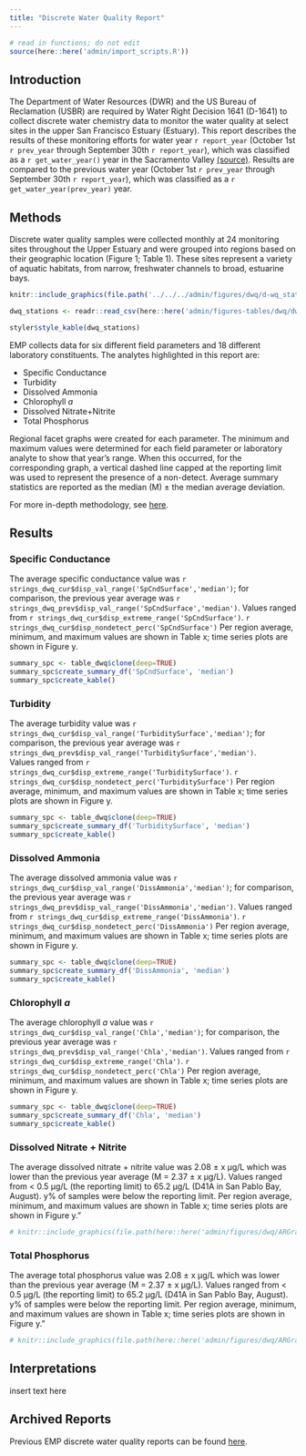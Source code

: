 ```yaml
---
title: "Discrete Water Quality Report"
---
```


```r
# read in functions; do not edit
source(here::here('admin/import_scripts.R'))
```

## Introduction

The Department of Water Resources (DWR) and the US Bureau of Reclamation (USBR) are required by Water Right Decision 1641 (D-1641) to collect discrete water chemistry data to monitor the water quality at select sites in the upper San Francisco Estuary (Estuary). This report describes the results of these monitoring efforts for water year `r report_year` (October 1st `r prev_year` through September 30th `r report_year`), which was classified as a `r get_water_year()` year in the Sacramento Valley [(source)](https://cdec.water.ca.gov/reportapp/javareports?name=WSIHIST). Results are compared to the previous water year (October 1st `r prev_year` through September 30th `r report_year`), which was classified as a `r get_water_year(prev_year)` year.

## Methods

Discrete water quality samples were collected monthly at 24 monitoring sites throughout the Upper Estuary and were grouped into regions based on their geographic location (Figure 1; Table 1). These sites represent a variety of aquatic habitats, from narrow, freshwater channels to broad, estuarine bays.

```r
knitr::include_graphics(file.path('../../../admin/figures/dwq/d-wq_station_map.jpg'))
```

```r
dwq_stations <- readr::read_csv(here::here('admin/figures-tables/dwq/dwq-stations.csv'))

styler$style_kable(dwq_stations)
```

EMP collects data for six different field parameters and 18 different laboratory constituents. The analytes highlighted in this report are:

-   Specific Conductance
-   Turbidity
-   Dissolved Ammonia
-   Chlorophyll *a*
-   Dissolved Nitrate+Nitrite
-   Total Phosphorus

Regional facet graphs were created for each parameter. The minimum and maximum values were determined for each field parameter or laboratory analyte to show that year's range. When this occurred, for the corresponding graph, a vertical dashed line capped at the reporting limit was used to represent the presence of a non-detect. Average summary statistics are reported as the median (M) ± the median average deviation.

For more in-depth methodology, see [here](https://portal.edirepository.org/nis/metadataviewer?packageid=edi.1320.6).

## Results

### Specific Conductance

The average specific conductance value was `r strings_dwq_cur$disp_val_range('SpCndSurface','median')`; for comparison, the previous year average was `r strings_dwq_prev$disp_val_range('SpCndSurface','median')`. Values ranged from `r strings_dwq_cur$disp_extreme_range('SpCndSurface')`. `r strings_dwq_cur$disp_nondetect_perc('SpCndSurface')` Per region average, minimum, and maximum values are shown in Table x; time series plots are shown in Figure y.

```r
summary_spc <- table_dwq$clone(deep=TRUE)
summary_spc$create_summary_df('SpCndSurface', 'median')
summary_spc$create_kable()
```

### Turbidity

The average turbidity value was `r strings_dwq_cur$disp_val_range('TurbiditySurface','median')`; for comparison, the previous year average was `r strings_dwq_prev$disp_val_range('TurbiditySurface','median')`. Values ranged from `r strings_dwq_cur$disp_extreme_range('TurbiditySurface')`. `r strings_dwq_cur$disp_nondetect_perc('TurbiditySurface')` Per region average, minimum, and maximum values are shown in Table x; time series plots are shown in Figure y.

```r
summary_spc <- table_dwq$clone(deep=TRUE)
summary_spc$create_summary_df('TurbiditySurface', 'median')
summary_spc$create_kable()
```

### Dissolved Ammonia

The average dissolved ammonia value was `r strings_dwq_cur$disp_val_range('DissAmmonia','median')`; for comparison, the previous year average was `r strings_dwq_prev$disp_val_range('DissAmmonia','median')`. Values ranged from `r strings_dwq_cur$disp_extreme_range('DissAmmonia')`. `r strings_dwq_cur$disp_nondetect_perc('DissAmmonia')` Per region average, minimum, and maximum values are shown in Table x; time series plots are shown in Figure y.

```r
summary_spc <- table_dwq$clone(deep=TRUE)
summary_spc$create_summary_df('DissAmmonia', 'median')
summary_spc$create_kable()
```

### Chlorophyll *a*

The average chlorophyll *a* value was `r strings_dwq_cur$disp_val_range('Chla','median')`; for comparison, the previous year average was `r strings_dwq_prev$disp_val_range('Chla','median')`. Values ranged from `r strings_dwq_cur$disp_extreme_range('Chla')`. `r strings_dwq_cur$disp_nondetect_perc('Chla')` Per region average, minimum, and maximum values are shown in Table x; time series plots are shown in Figure y.

```r
summary_spc <- table_dwq$clone(deep=TRUE)
summary_spc$create_summary_df('Chla', 'median')
summary_spc$create_kable()
```

### Dissolved Nitrate + Nitrite

The average dissolved nitrate + nitrite value was 2.08 ± x μg/L which was lower than the previous year average (M = 2.37 ± x μg/L). Values ranged from \< 0.5 μg/L (the reporting limit) to 65.2 μg/L (D41A in San Pablo Bay, August). y% of samples were below the reporting limit. Per region average, minimum, and maximum values are shown in Table x; time series plots are shown in Figure y.”

```r
# knitr::include_graphics(file.path(here::here('admin/figures/dwq/ARGraph_DissNitrateNitrite.jpg')))
```

### Total Phosphorus

The average total phosphorus value was 2.08 ± x μg/L which was lower than the previous year average (M = 2.37 ± x μg/L). Values ranged from \< 0.5 μg/L (the reporting limit) to 65.2 μg/L (D41A in San Pablo Bay, August). y% of samples were below the reporting limit. Per region average, minimum, and maximum values are shown in Table x; time series plots are shown in Figure y.”

```r
# knitr::include_graphics(file.path(here::here('admin/figures/dwq/ARGraph_TotPhos.jpg')))
```

## Interpretations

insert text here

## Archived Reports

Previous EMP discrete water quality reports can be found [here](https://github.com/emp-dwr/emp-website/tree/gh-pages/admin/archive/d-wq).
